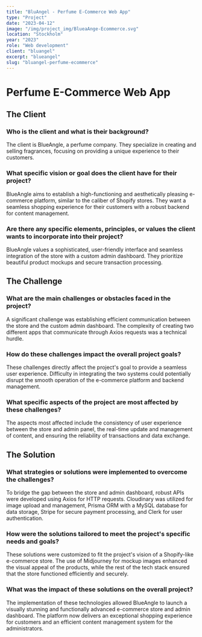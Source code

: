 ```yaml
---
title: "BluAngel - Perfume E-Commerce Web App"
type: "Project"
date: "2023-04-12"
image: "/img/project_img/BlueaAnge-Ecommerce.svg"
location: "Stockholm"
year: "2023"
role: "Web development"
client: "bluangel"
excerpt: "blueangel"
slug: "bluangel-perfume-ecommerce"
---
```


# Perfume E-Commerce Web App

## The Client

### Who is the client and what is their background?

The client is BlueAngle, a perfume company. They specialize in creating and selling fragrances, focusing on providing a unique experience to their customers.

### What specific vision or goal does the client have for their project?

BlueAngle aims to establish a high-functioning and aesthetically pleasing e-commerce platform, similar to the caliber of Shopify stores. They want a seamless shopping experience for their customers with a robust backend for content management.

### Are there any specific elements, principles, or values the client wants to incorporate into their project?

BlueAngle values a sophisticated, user-friendly interface and seamless integration of the store with a custom admin dashboard. They prioritize beautiful product mockups and secure transaction processing.

## The Challenge

### What are the main challenges or obstacles faced in the project?

A significant challenge was establishing efficient communication between the store and the custom admin dashboard. The complexity of creating two different apps that communicate through Axios requests was a technical hurdle.

### How do these challenges impact the overall project goals?

These challenges directly affect the project's goal to provide a seamless user experience. Difficulty in integrating the two systems could potentially disrupt the smooth operation of the e-commerce platform and backend management.

### What specific aspects of the project are most affected by these challenges?

The aspects most affected include the consistency of user experience between the store and admin panel, the real-time update and management of content, and ensuring the reliability of transactions and data exchange.

## The Solution

### What strategies or solutions were implemented to overcome the challenges?

To bridge the gap between the store and admin dashboard, robust APIs were developed using Axios for HTTP requests. Cloudinary was utilized for image upload and management, Prisma ORM with a MySQL database for data storage, Stripe for secure payment processing, and Clerk for user authentication.

### How were the solutions tailored to meet the project's specific needs and goals?

These solutions were customized to fit the project's vision of a Shopify-like e-commerce store. The use of Midjourney for mockup images enhanced the visual appeal of the products, while the rest of the tech stack ensured that the store functioned efficiently and securely.

### What was the impact of these solutions on the overall project?

The implementation of these technologies allowed BlueAngle to launch a visually stunning and functionally advanced e-commerce store and admin dashboard. The platform now delivers an exceptional shopping experience for customers and an efficient content management system for the administrators.

